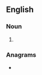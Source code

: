 ==English==

===Noun===
{{head|en|noun plural form}}

# {{plural of|novice|lang=en}}

===Anagrams===
* {{anagrams|en|cenovis}}
